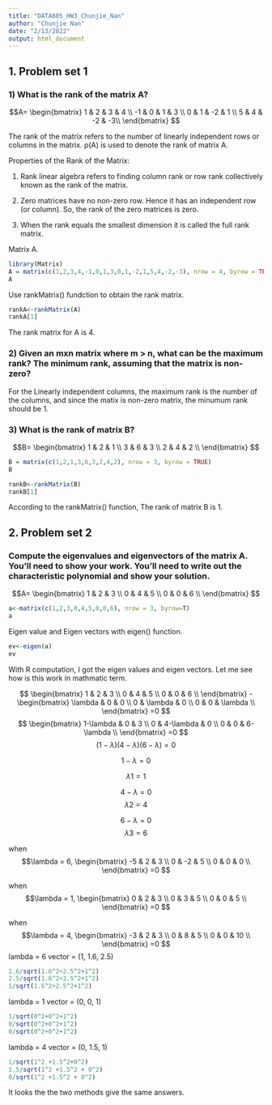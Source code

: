 ```yaml
---
title: "DATA605_HW3_Chunjie_Nan"
author: "Chunjie Nan"
date: "2/13/2022"
output: html_document
---
```



## 1. Problem set 1
### 1) What is the rank of the matrix A?
$$A=
\begin{bmatrix} 
1 & 2 & 3 & 4 \\ 
-1 & 0 & 1 & 3 \\
0 & 1 & -2 & 1 \\
5 & 4 & -2 & -3\\
\end{bmatrix}
$$

The rank of the matrix refers to the number of linearly independent rows or columns in the matrix. ρ(A) is used to denote the rank of matrix A. 

Properties of the Rank of the Matrix: 

1. Rank linear algebra refers to finding column rank or row rank collectively known as the rank of the matrix. 

2. Zero matrices have no non-zero row. Hence it has an independent row (or column). So, the rank of the zero matrices is zero.

3. When the rank equals the smallest dimension it is called the full rank matrix.


Matrix A. 

```r
library(Matrix)
A = matrix(c(1,2,3,4,-1,0,1,3,0,1,-2,1,5,4,-2,-3), nrow = 4, byrow = TRUE)
A
```

Use rankMatrix() fundction to obtain the rank matrix. 

```r
rankA<-rankMatrix(A)
rankA[1]
```
The rank matrix for A is 4. 


### 2) Given an mxn matrix where m > n, what can be the maximum rank? The minimum rank, assuming that the matrix is non-zero?

For the Linearly independent columns, the maximum rank is the number of the columns, and since the matix is non-zero matrix, the minumum rank should be 1. 


### 3) What is the rank of matrix B?
$$B=
\begin{bmatrix} 
1 & 2 & 1 \\ 
3 & 6 & 3 \\
2 & 4 & 2 \\
\end{bmatrix}
$$

```r
B = matrix(c(1,2,1,3,6,3,2,4,2), nrow = 3, byrow = TRUE)
B
```

```r
rankB<-rankMatrix(B)
rankB[1]
```

According to the rankMatrix() function, The rank of matrix B is 1.



## 2. Problem set 2

### Compute the eigenvalues and eigenvectors of the matrix A. You’ll need to show your work. You’ll need to write out the characteristic polynomial and show your solution.

$$A=
\begin{bmatrix} 
1 & 2 & 3 \\ 
0 & 4 & 5 \\
0 & 0 & 6 \\
\end{bmatrix}
$$
```r
a<-matrix(c(1,2,3,0,4,5,0,0,6), nrow = 3, byrow=T)
a
```


Eigen value and Eigen vectors with eigen() function.

```r
ev<-eigen(a)
ev
```


With R computation, I got the eigen values and eigen vectors. Let me see how is this work in mathmatic term.


$$
\begin{bmatrix} 
1 & 2 & 3 \\ 
0 & 4 & 5 \\
0 & 0 & 6 \\
\end{bmatrix}
-
\begin{bmatrix} 
\lambda & 0 & 0  \\ 
0 & \lambda & 0 \\
0 & 0 & \lambda \\
\end{bmatrix}
=0
$$
$$
\begin{bmatrix} 
1-\lambda & 0 & 3 \\ 
0 & 4-\lambda & 0 \\
0 & 0 & 6-\lambda \\
\end{bmatrix}
=0
$$
$$(1-\lambda)(4-\lambda)(6-\lambda)=0$$

$$1-\lambda = 0$$

$$\lambda1 = 1$$

$$4-\lambda = 0$$
$$\lambda2 = 4$$

$$6-\lambda = 0$$
$$\lambda3 = 6$$


when 
$$\lambda = 6, 
\begin{bmatrix} 
-5 & 2 & 3 \\ 
0 & -2 & 5 \\
0 & 0 & 0 \\
\end{bmatrix}
=0
$$

when 
$$\lambda = 1, 
\begin{bmatrix} 
0 & 2 & 3 \\ 
0 & 3 & 5 \\
0 & 0 & 5 \\
\end{bmatrix}
=0
$$

when 
$$\lambda = 4, 
\begin{bmatrix} 
-3 & 2 & 3 \\ 
0 & 8 & 5 \\
0 & 0 & 10 \\
\end{bmatrix}
=0
$$
lambda = 6
vector = (1, 1.6, 2.5)

```r
1.6/sqrt(1.6^2+2.5^2+1^2)
2.5/sqrt(1.6^2+2.5^2+1^2)
1/sqrt(1.6^2+2.5^2+1^2)

```

lambda = 1
vector = (0, 0, 1)
```r
1/sqrt(0^2+0^2+1^2)
0/sqrt(0^2+0^2+1^2)
0/sqrt(0^2+0^2+1^2)
```


lambda = 4
vector = (0, 1.5, 1)

```r
1/sqrt(1^2 +1.5^2+0^2)
1.5/sqrt(1^2 +1.5^2 + 0^2)
0/sqrt(1^2 +1.5^2 + 0^2)
```

It looks the the two methods give the same answers.